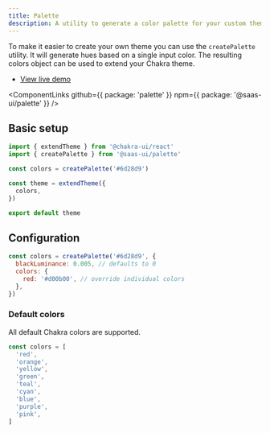 ```yaml
---
title: Palette
description: A utility to generate a color palette for your custom theme
---
```


To make it easier to create your own theme you can use the `createPalette` utility.
It will generate hues based on a single input color. The resulting colors object
can be used to extend your Chakra theme.

- [View live demo](https://palette.saas-ui.dev/)

<ComponentLinks
  github={{ package: 'palette' }}
  npm={{ package: '@saas-ui/palette' }}
/>

## Basic setup

```ts
import { extendTheme } from '@chakra-ui/react'
import { createPalette } from '@saas-ui/palette'

const colors = createPalette('#6d28d9')

const theme = extendTheme({
  colors,
})

export default theme
```

## Configuration

```jsx
const colors = createPalette('#6d28d9', {
  blackLuminance: 0.005, // defaults to 0
  colors: {
    red: '#d00b00', // override individual colors
  },
})
```

### Default colors

All default Chakra colors are supported.

```js
const colors = [
  'red',
  'orange',
  'yellow',
  'green',
  'teal',
  'cyan',
  'blue',
  'purple',
  'pink',
]
```
